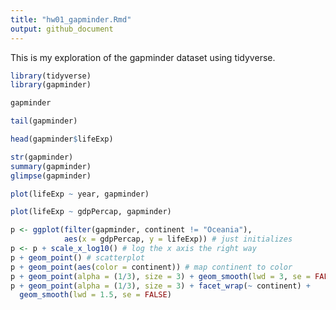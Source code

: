 ---
title: "hw01_gapminder.Rmd"
output: github_document
---

This is my exploration of the gapminder dataset using tidyverse.

```{r}



library(tidyverse)
library(gapminder)

gapminder

tail(gapminder)

head(gapminder$lifeExp)

str(gapminder)
summary(gapminder)
glimpse(gapminder)

plot(lifeExp ~ year, gapminder)

plot(lifeExp ~ gdpPercap, gapminder)

p <- ggplot(filter(gapminder, continent != "Oceania"),
            aes(x = gdpPercap, y = lifeExp)) # just initializes
p <- p + scale_x_log10() # log the x axis the right way
p + geom_point() # scatterplot
p + geom_point(aes(color = continent)) # map continent to color
p + geom_point(alpha = (1/3), size = 3) + geom_smooth(lwd = 3, se = FALSE)
p + geom_point(alpha = (1/3), size = 3) + facet_wrap(~ continent) +
  geom_smooth(lwd = 1.5, se = FALSE)


```